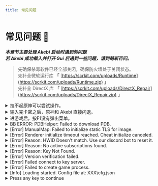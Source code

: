 ```yaml
---
title: 常见问题
---
```


<head>
  <meta charset="utf-8" />
  <meta name="description" content="Akebi 官方教程(原Akebi-GC/Acrepi)，最全面的 Akebi 中文参考文档。"/>
  <meta name="keywords" content="Akebi,Akebi-GC,Acrepi,Bkebi,Genshin,原神辅助,原神外挂"/>
  <meta name="author" content="Akebi,Akebi-GC,Acrepi,Bkebi,Genshin,原神辅助,原神外挂"/>
</head>

# 常见问题 🤔

***本章节主要处理 Akebi 启动时遇到的问题***  
***若 Akebi 成功载入并打开 Gui 后遇到一些问题，请到萌新百问。***

> 先确保杀毒软件已经全部关闭，确保防火墙处于关闭状态。   
> 先补全微软运行库 **「** [https://scrkit.com/uploads/Runtime](https://scrkit.com/uploads/Runtime.zip) **」**  
> 先补全 DirectX 库 **「** [https://scrkit.com/uploads/DirectX_Repair](https://scrkit.com/uploads/DirectX_Repair.zip) **」**  

<details><summary>拉不起原神可以尝试操作。</summary>I 尝试 AkebiLauncherInjectionFix。<br/>II 右键 Akebi 主程序并创建快捷方式，右键快捷方式打开属性，在 <b>目标(T)</b> 最后面，输入 <b>空格</b> 和 <b>-analog_inject</b> 。<br/>III 检查是否关闭内置的 Winodws Defender，如果有第三方杀毒程序，亦请关闭！Akebi 所在目录可能有中文，亦可能 Akebi 被放置在原神游戏目录内。</details>
<details><summary>输入完卡密之后，原神和 Akebi 直接闪退。</summary>检查是否关闭内置的 Winodws Defender，如果有第三方杀毒程序，亦请关闭！</details>
<details><summary>进游戏后，按F1没有弹出菜单。</summary>请关闭微星小飞机。如果有使用一些辅助程序 (如Afterburner等…) 可能会有打不开菜单的情況。</details>
<details><summary>BB ERROR: PDBHelper: Failed to download PDB.</summary>I 启用代理软件、加速器，或尝试连接手机热点。<br/>II 尝试使用 AkebiLauncherInjectionFix 版本的注入器。  </details>
<details><summary>[Error] ManualMap: Failed to initialize static TLS for image.</summary>尝试使用 AkebiLauncherInjectionFix 版本的注入器。  </details>
<details><summary>[Error] Renderer initialize timeout reached. Cheat initialize canceled.</summary>与 Akebi 卡密验证服务器连接不稳定，启用代理软件、加速器，或尝试连接手机热点。</details>
<details><summary>[Error] Reason: HWID Doesn't match. Use our discord bot to reset it.</summary>需要换绑，Akebi 天卡、周卡可以换绑一次，月卡可以换绑三次，请参考教程内 <b>卡密管理</b> 的内容。</details>
<details><summary>[Error] Reason: No active subscriptions found.</summary>Akebi 卡密过期了，请检查输入是否为新购买的卡密。</details>
<details><summary>[Error] Reason: Key Not Found.</summary>Akebi 卡密不存在，请检查输入是否正确。</details>
<details><summary>[Error] Version verification failed.</summary>与 Akebi 卡密验证服务器连接不稳定，启用代理软件、加速器，或尝试连接手机热点。</details>
<details><summary>[Error] Failed connect to key server.</summary>与 Akebi 卡密验证服务器连接不稳定，启用代理软件、加速器，或尝试连接手机热点。</details>
<details><summary>[Error] Failed to create game process.</summary>请重启电脑后再次尝试。</details>
<details><summary>[Info] Loading started. Config file at: XXX\cfg.json</summary>多种因素导致，若杀毒全部关闭，请尝试 AkebiLauncherInjectionFix 版本的注入器，或者加入启动参数 -analog_inject。</details>
<details><summary>Press any key to continue</summary>按任意键，继续加载看看显示什么。</details>
